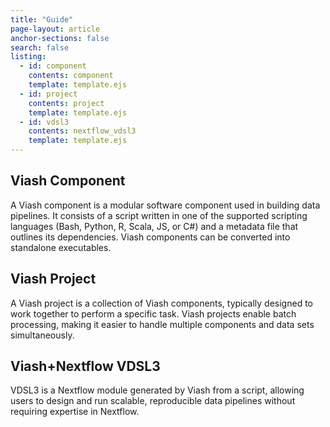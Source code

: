 ```yaml
---
title: "Guide"
page-layout: article
anchor-sections: false
search: false
listing:
  - id: component
    contents: component
    template: template.ejs
  - id: project
    contents: project
    template: template.ejs
  - id: vdsl3
    contents: nextflow_vdsl3
    template: template.ejs
---
```


## Viash Component

A Viash component is a modular software component used in building data pipelines. It consists of a script written in one of the supported scripting languages (Bash, Python, R, Scala, JS, or C#) and a metadata file that outlines its dependencies. Viash components can be converted into standalone executables.

:::{#component}
:::

## Viash Project

A Viash project is a collection of Viash components, typically designed to work together to perform a specific task. Viash projects enable batch processing, making it easier to handle multiple components and data sets simultaneously.

:::{#project}
:::

## Viash+Nextflow VDSL3

VDSL3 is a Nextflow module generated by Viash from a script, allowing users to design and run scalable, reproducible data pipelines without requiring expertise in Nextflow.

:::{#vdsl3}
:::